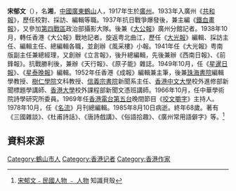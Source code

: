 '''宋郁文'''（{{bd|1917年||1985年|8月10日|catIdx=Song}}），名'''湘'''，[[中國|中國]][[廣東|廣東]][[鶴山|鶴山]]人，1917年生於[[廣州|廣州]]。1933年入廣州《[[共和報|共和報]]》，歷任校對、採訪、編輯等職。1937年抗日戰爭爆發後，兼主編《[[鐵血畫報|鐵血畫報]]》，又參加[[第四戰區|第四戰區]]政治部攝影大隊。後兼《[[大公報|大公報]]》廣州分館記者。1938年10月，轉任香港《大公報》戰地記者。旋返粤北曲江，歷任《[[大光報|大光報]]》編輯、採訪主任、編輯主任、總編輯各職，並創辦《風采樓》小報。1941年任《大光報》粤南版副主任兼總經理，又創辦《立言報》，後升總編輯，先後兼辦《西南日報》、《前鋒報》。抗戰勝利後，兼辦《天行報》、《原子能》雜誌。1949年10月，任《[[星暹日報|星暹日報]]》、《[[星泰晚報|星泰晚報]]》編輯。1952年任香港《成報》編輯兼主筆，後兼[[珠海書院|珠海書院]]編輯學教授、[[樹仁學院|樹仁學院]]文科教授、[[信義宗書院|信義宗書院]]新聞系主任、[[香港中文大學|香港中文大學]]校外進修部新聞標題學講師、[[香港大學|香港大學]]校外課程部新聞文憑班講師。1966年10月，任中華學術院詩學研究所委員。1969年任[[香港電台第五台|香港電台第五台]]晚間節目《[[咬文嚼字|咬文嚼字]]》主持人。1978年10月，任《[[名流|名流]]》月刊總編輯。1985年8月10日病逝。終年68歲。著有《三國雜談》、《杜甫詩話》、《唐詩戲講》、《俗語拾趣》、《廣州常用語僻字》等。<ref>[http://www.zsbeike.com/rw/8130639.html 宋郁文﹣民國人物 ﹣ 人物 ] {{Wayback|url=http://www.zsbeike.com/rw/8130639.html |date=20160304135317 }} 知識貝殼</ref>

==資料來源==
{{references}}

[[Category:鶴山市人|Category:鶴山市人]]
[[Category:香港记者|Category:香港记者]]
[[Category:香港作家|Category:香港作家]]
